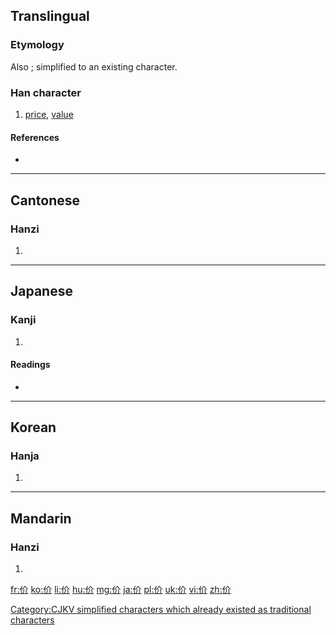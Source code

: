 {{also|價}}
==Translingual==
{{ja-forms|[[価]]|价|[[價]]}}
{{stroke order}}
===Etymology===
{{Han compound|人|介|c1=s|c2=p|ls=psc}}

Also {{Han simp|價|f=賈|t=介}}; simplified to an existing character.

[[Category:CJKV simplified characters which already existed as traditional characters]]

===Han character===
{{Han char|rn=9|rad=人|as=04|sn=6|four=2822<sub>0</sub>|canj=人人中中 (OOLL)|ids=⿰[[亻]][[介]]}}

# [[price]], [[value]]

====References====
* {{Han ref|kx=0094.200|dkj=00412|dj=0200.110|hdz=10124.070|uh=4EF7|ud=20215|bh=C9B2|bd=51634}}

----

==Cantonese==

===Hanzi===
{{yue-hanzi|jyut=|y=gaai3|tra=價}}

# {{defn|lang=yue|sort=人04}}

----

==Japanese==

===Kanji===
{{ja-kanji|grade=|rs=人04}}

# {{defn|lang=ja|sort=人04}}

====Readings====
* {{ja-readings|on=[[かい]] (kai)|kun=[[よい]] (yoi), [[おおきい]] (ookii), [[つかい]] (tsukai)}}

----

==Korean==

===Hanja===
{{ko-hanja|hangeul=개|rv=gae|mr=kae}}

# {{defn|lang=ko|sort=人04}}

----

==Mandarin==

===Hanzi===
{{cmn-hanzi|tra=價|pin=[[jià]] ([[jia4]])|wg=chiah<sup>4</sup>}}

# {{defn|lang=cmn|sort=人04}}

[[fr:价]]
[[ko:价]]
[[li:价]]
[[hu:价]]
[[mg:价]]
[[ja:价]]
[[pl:价]]
[[uk:价]]
[[vi:价]]
[[zh:价]]